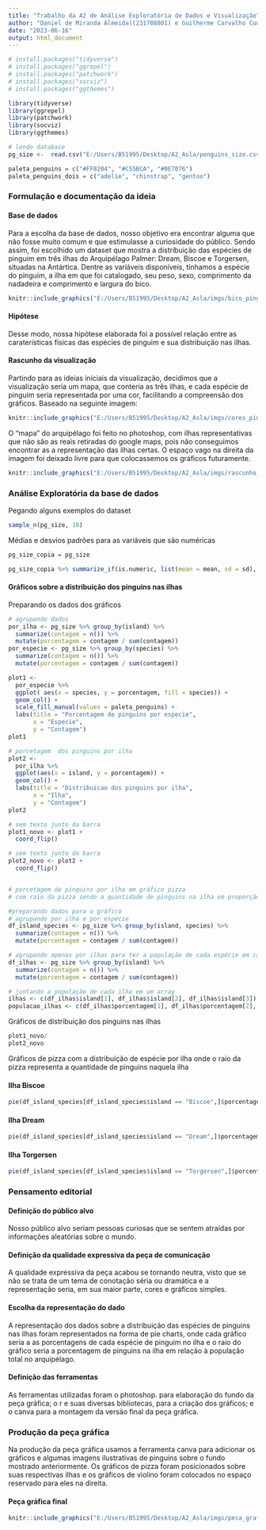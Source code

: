 ---
title: "Trabalho da A2 de Análise Exploratória de Dados e Visualização"
author: "Daniel de Miranda Almeida((231708801) e Guilherme Carvalho Cunha (231708013)"
date: "2023-06-16"
output: html_document
---

```{r setup, include=FALSE}
# install.packages("tidyverse")
# install.packages("ggrepel")
# install.packages("patchwork")
# install.packages("socviz")
# install.packages("ggthemes")

library(tidyverse)
library(ggrepel)
library(patchwork)
library(socviz)
library(ggthemes)
```

```{r echo = FALSE}
# lendo database
pg_size <-  read.csv("E:/Users/B51995/Desktop/A2_Asla/penguins_size.csv")

paleta_penguins = c("#FF8204", "#C55BCA", "#0E7076")
paleta_penguins_dois = c("adelie", "chinstrap", "gentoo")
```

### Formulação e documentação da ideia

#### Base de dados
 
 Para a escolha da base de dados, nosso objetivo era encontrar alguma que não fosse muito comum e que estimulasse a curiosidade do público. Sendo assim, foi escolhido um dataset que mostra a distribuição das espécies de pinguim em três ilhas do Arquipélago Palmer: Dream, Biscoe e Torgersen, situadas na Antártica. Dentre as varíáveis disponíveis, tínhamos a espécie do pinguim, a ilha em que foi catalogado, seu peso, sexo, comprimento da nadadeira e comprimento e largura do bico.
 
```{r echo=FALSE}
knitr::include_graphics("E:/Users/B51995/Desktop/A2_Asla/imgs/bico_pinguim.jfif")
```
 
#### Hipótese 
 
 Desse modo, nossa hipótese elaborada foi a possível relação entre as caraterísticas físicas das espécies de pinguim e sua distribuição nas ilhas.

#### Rascunho da visualização 
 
 Partindo para as ideias iniciais da visualização, decidimos que a visualização seria um mapa, que conteria as três ilhas, e cada espécie de pinguim seria representada por uma cor, facilitando a compreensão dos gráficos. Baseado na seguinte imagem:
 
```{r echo=FALSE}
knitr::include_graphics("E:/Users/B51995/Desktop/A2_Asla/imgs/cores_pinguins.jfif")
```

O "mapa" do arquipélago foi feito no photoshop, com ilhas representativas que não são as reais retiradas do google maps, pois não conseguimos encontrar as a representação das ilhas certas. O espaço vago na direita da imagem foi deixado livre para que colocassemos os gráficos futuramente.

```{r echo=FALSE}
knitr::include_graphics("E:/Users/B51995/Desktop/A2_Asla/imgs/rascunho_pinguins.jpg")
```

### Análise Exploratória da base de dados

Pegando alguns exemplos do dataset

```{r}
sample_n(pg_size, 10)
```

Médias e desvios padrões para as variáveis que são numéricas

```{r}
pg_size_copia = pg_size

pg_size_copia %>% summarize_if(is.numeric, list(mean = mean, sd = sd), na.rm = TRUE)
```

#### Gráficos sobre a distribuição dos pinguins nas ilhas

Preparando os dados dos gráficos

```{r}
# agrupando dados
por_ilha <- pg_size %>% group_by(island) %>% 
  summarize(contagem = n()) %>% 
  mutate(porcentagem = contagem / sum(contagem))
por_especie <- pg_size %>% group_by(species) %>% 
  summarize(contagem = n()) %>% 
  mutate(porcentagem = contagem / sum(contagem))

plot1 <- 
  por_especie %>% 
  ggplot( aes(x = species, y = porcentagem, fill = species)) +
  geom_col() +
  scale_fill_manual(values = paleta_penguins) +
  labs(title = "Porcentagem de pinguins por especie",
       x = "Especie",
       y = "Contagem")
plot1

# porcetagem  dos pinguins por ilha
plot2 <- 
  por_ilha %>% 
  ggplot(aes(x = island, y = porcentagem)) +
  geom_col() +
  labs(title = "Distribuicao dos pinguins por ilha",
       x = "Ilha",
       y = "Contagem")
plot2

# sem texto junto da barra
plot1_novo <- plot1 +
  coord_flip()

# sem texto junto da barra
plot2_novo <- plot2 +
  coord_flip()


# porcetagem de pinguins por ilha em gráfico pizza
# com raio da pizza sendo a quantidade de pinguins na ilha em proporção

#preparando dados para o gráfico
# agrupando por ilha e por espécie
df_island_species <- pg_size %>% group_by(island, species) %>%
  summarize(contagem = n()) %>%
  mutate(porcentagem = contagem / sum(contagem))

# agrupando apenas por ilhas para ter a população de cada espécie em cada ilha
df_ilhas <- pg_size %>% group_by(island) %>% 
  summarize(contagem = n()) %>% 
  mutate(porcentagem = contagem / sum(contagem))

# juntando a população de cada ilha em um array
ilhas <- c(df_ilhas$island[1], df_ilhas$island[2], df_ilhas$island[3])
populacao_ilhas <- c(df_ilhas$porcentagem[1], df_ilhas$porcentagem[2], df_ilhas$porcentagem[3])
```

Gráficos de distribuição dos pinguins nas ilhas

```{r}
plot1_novo/
plot2_novo
```
Gráficos de pizza com a distribuição de espécie por ilha onde o raio da pizza representa a quantidade de pinguins naquela ilha

#### Ilha Biscoe

```{r}
pie(df_island_species[df_island_species$island == "Biscoe",]$porcentagem, df_island_species[df_island_species$island == "Biscoe",]$species, radius = populacao_ilhas[ilhas %in% "Biscoe"], col = c("#FF8204", "#0E7076"))
```

#### Ilha Dream

```{r}
pie(df_island_species[df_island_species$island == "Dream",]$porcentagem, df_island_species[df_island_species$island == "Dream",]$species, radius = populacao_ilhas[ilhas %in% "Dream"], col = paleta_penguins)
```

#### Ilha Torgersen

```{r}
pie(df_island_species[df_island_species$island == "Torgersen",]$porcentagem, df_island_species[df_island_species$island == "Torgersen",]$species, radius = populacao_ilhas[ilhas %in% "Torgersen"], col = paleta_penguins)
```

### Pensamento editorial

#### Definição do público alvo
 
 Nosso público alvo seriam pessoas curiosas que se sentem atraídas por informações aleatórias sobre o mundo.
 
#### Definição da qualidade expressiva da peça de comunicação

 A qualidade expressiva da peça acabou se tornando neutra, visto que se não se trata de um tema de conotação séria ou dramática e a representação seria, em sua maior parte, cores e gráficos simples.

#### Escolha da representação do dado

 A representação dos dados sobre a distribuição das espécies de pinguins nas ilhas foram representados na forma de pie charts, onde cada gráfico seria a as porcentagens de cada espécie de pinguim no ilha e o raio do gráfico seria a porcentagem de pinguins na ilha em relação à população total no arquipélago.

#### Definição das ferramentas
 
 As ferramentas utilizadas foram o photoshop. para elaboração do fundo da peça gráfica; o r e suas diversas bibliotecas, para a criação dos gráficos; e o canva para a montagem da versão final da peça gráfica.
 
### Produção da peça gráfica

Na produção da peça gráfica usamos a ferramenta canva para adicionar os gráficos e algumas imagens ilustrativas de pinguins sobre o fundo mostrado anteriormente. Os gráficos de pizza foram posicionados sobre suas respectivas ilhas e os gráficos de violino foram colocados no espaço reservado para eles na direita.
 
#### Peça gráfica final
```{r echo=FALSE}
knitr::include_graphics("E:/Users/B51995/Desktop/A2_Asla/imgs/peca_grafica.png")
```
